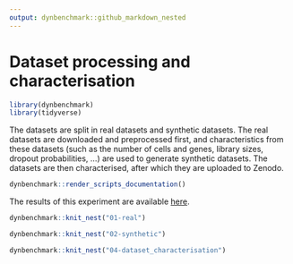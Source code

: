 ```yaml
---
output: dynbenchmark::github_markdown_nested
---
```


# Dataset processing and characterisation

```r
library(dynbenchmark)
library(tidyverse)
```

The datasets are split in real datasets and synthetic datasets. The real datasets are downloaded and preprocessed first, and characteristics from these datasets (such as the number of cells and genes, library sizes, dropout probabilities, ...) are used to generate synthetic datasets. The datasets are then characterised, after which they are uploaded to Zenodo.

```r
dynbenchmark::render_scripts_documentation()
```

The results of this experiment are available [here](`r dynbenchmark::link_to_results()`).

```r
dynbenchmark::knit_nest("01-real")
```

```r
dynbenchmark::knit_nest("02-synthetic")
```

```r
dynbenchmark::knit_nest("04-dataset_characterisation")
```
